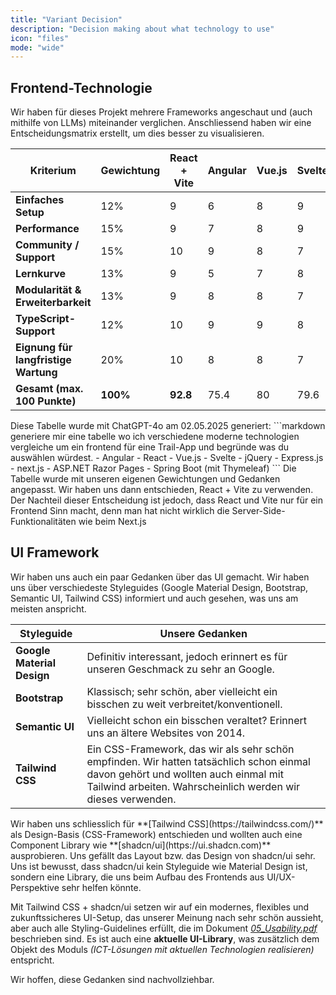 ```yaml
---
title: "Variant Decision"
description: "Decision making about what technology to use"
icon: "files"
mode: "wide"
---
```


## Frontend-Technologie

Wir haben für dieses Projekt mehrere Frameworks angeschaut und (auch mithilfe von LLMs) miteinander verglichen. Anschliessend haben wir eine Entscheidungsmatrix erstellt, um dies besser zu visualisieren.

| Kriterium                            | Gewichtung | React + Vite | Angular | Vue.js | Svelte | jQuery | Next.js | Express + Handlebars | ASP.NET Razor | Spring Boot + Thymeleaf |
| ------------------------------------ | ---------- | ------------ | ------- | ------ | ------ | ------ | ------- | -------------------- | ------------- | ----------------------- |
| **Einfaches Setup**                  | 12%        | 9            | 6       | 8      | 9      | 7      | 8       | 7                    | 5             | 4                       |
| **Performance**                      | 15%        | 9            | 7       | 8      | 9      | 4      | 8       | 7                    | 6             | 7                       |
| **Community / Support**              | 15%        | 10           | 9       | 8      | 7      | 6      | 9       | 8                    | 7             | 8                       |
| **Lernkurve**                        | 13%        | 9            | 5       | 7      | 8      | 9      | 7       | 7                    | 6             | 5                       |
| **Modularität & Erweiterbarkeit**    | 13%        | 9            | 8       | 8      | 7      | 5      | 9       | 8                    | 6             | 7                       |
| **TypeScript-Support**               | 12%        | 10           | 9       | 9      | 8      | 3      | 10      | 7                    | 8             | 6                       |
| **Eignung für langfristige Wartung** | 20%        | 10           | 8       | 8      | 7      | 4      | 10      | 8                    | 9             | 9                       |
| **Gesamt (max. 100 Punkte)**         | **100%**   | **92.8**     | 75.4    | 80     | 79.6   | 54.2   | 87.2    | 76.6                 | 70.6          | 72.6                    |

<Note>  
Diese Tabelle wurde mit ChatGPT-4o am 02.05.2025 generiert:

<Expandable title="Prompt">
```markdown
generiere mir eine tabelle wo ich verschiedene moderne technologien vergleiche um ein frontend für eine Trail-App und begründe was du auswählen würdest.
- Angular
- React
- Vue.js
- Svelte
- jQuery
- Express.js
- next.js
- ASP.NET Razor Pages
- Spring Boot (mit Thymeleaf)
```
</Expandable>  
Die Tabelle wurde mit unseren eigenen Gewichtungen und Gedanken angepasst.  
</Note>

<Check>
Wir haben uns dann entschieden, React + Vite zu verwenden. Der Nachteil dieser Entscheidung ist jedoch, dass React und Vite nur für ein Frontend Sinn macht, denn man hat nicht wirklich die Server-Side-Funktionalitäten wie beim Next.js
</Check>

## UI Framework

Wir haben uns auch ein paar Gedanken über das UI gemacht. Wir haben uns über verschiedeste Styleguides (Google Material Design, Bootstrap, Semantic UI, Tailwind CSS) informiert und auch gesehen, was uns am meisten anspricht.

| Styleguide                 | Unsere Gedanken                                                                                                                                                                                  |
| -------------------------- | ------------------------------------------------------------------------------------------------------------------------------------------------------------------------------------------------ |
| **Google Material Design** | Definitiv interessant, jedoch erinnert es für unseren Geschmack zu sehr an Google.                                                                                                               |
| **Bootstrap**              | Klassisch; sehr schön, aber vielleicht ein bisschen zu weit verbreitet/konventionell.                                                                                                            |
| **Semantic UI**            | Vielleicht schon ein bisschen veraltet? Erinnert uns an ältere Websites von 2014.                                                                                                                |
| **Tailwind CSS**           | Ein CSS-Framework, das wir als sehr schön empfinden. Wir hatten tatsächlich schon einmal davon gehört und wollten auch einmal mit Tailwind arbeiten. Wahrscheinlich werden wir dieses verwenden. |


<Check>
Wir haben uns schliesslich für **[Tailwind CSS](https://tailwindcss.com/)** als Design-Basis (CSS-Framework) entschieden und wollten auch eine Component Library wie **[shadcn/ui](https://ui.shadcn.com)** ausprobieren. Uns gefällt das Layout bzw. das Design von shadcn/ui sehr.
</Check>


<Note>  
Uns ist bewusst, dass shadcn/ui kein Styleguide wie Material Design ist, sondern eine Library, die uns beim Aufbau des Frontends aus UI/UX-Perspektive sehr helfen könnte.  
</Note>

Mit Tailwind CSS + shadcn/ui setzen wir auf ein modernes, flexibles und zukunftssicheres UI-Setup, das unserer Meinung nach sehr schön aussieht, aber auch alle Styling-Guidelines erfüllt, die im Dokument *[05\_Usability.pdf](https://github.com/bwz-imst23a/m248/blob/main/01_Intro/11_Anforderungsspezifikation.pdf)* beschrieben sind.
Es ist auch eine **aktuelle UI-Library**, was zusätzlich dem Objekt des Moduls *(ICT-Lösungen mit aktuellen Technologien realisieren)* entspricht.


Wir hoffen, diese Gedanken sind nachvollziehbar.
